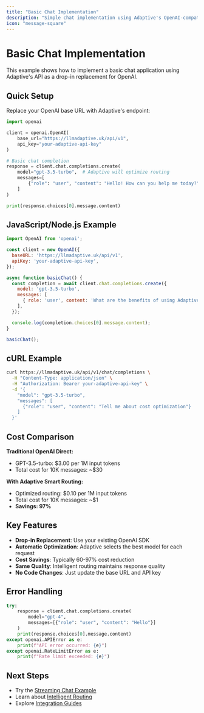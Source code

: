 ```yaml
---
title: "Basic Chat Implementation"
description: "Simple chat implementation using Adaptive's OpenAI-compatible API"
icon: "message-square"
---
```


# Basic Chat Implementation

This example shows how to implement a basic chat application using Adaptive's API as a drop-in replacement for OpenAI.

## Quick Setup

Replace your OpenAI base URL with Adaptive's endpoint:

```python
import openai

client = openai.OpenAI(
    base_url="https://llmadaptive.uk/api/v1",
    api_key="your-adaptive-api-key"
)

# Basic chat completion
response = client.chat.completions.create(
    model="gpt-3.5-turbo",  # Adaptive will optimize routing
    messages=[
        {"role": "user", "content": "Hello! How can you help me today?"}
    ]
)

print(response.choices[0].message.content)
```

## JavaScript/Node.js Example

```javascript
import OpenAI from 'openai';

const client = new OpenAI({
  baseURL: 'https://llmadaptive.uk/api/v1',
  apiKey: 'your-adaptive-api-key',
});

async function basicChat() {
  const completion = await client.chat.completions.create({
    model: 'gpt-3.5-turbo',
    messages: [
      { role: 'user', content: 'What are the benefits of using Adaptive?' }
    ],
  });

  console.log(completion.choices[0].message.content);
}

basicChat();
```

## cURL Example

```bash
curl https://llmadaptive.uk/api/v1/chat/completions \
  -H "Content-Type: application/json" \
  -H "Authorization: Bearer your-adaptive-api-key" \
  -d '{
    "model": "gpt-3.5-turbo",
    "messages": [
      {"role": "user", "content": "Tell me about cost optimization"}
    ]
  }'
```

## Cost Comparison

**Traditional OpenAI Direct:**
- GPT-3.5-turbo: $3.00 per 1M input tokens
- Total cost for 10K messages: ~$30

**With Adaptive Smart Routing:**
- Optimized routing: $0.10 per 1M input tokens  
- Total cost for 10K messages: ~$1
- **Savings: 97%**

## Key Features

- **Drop-in Replacement**: Use your existing OpenAI SDK
- **Automatic Optimization**: Adaptive selects the best model for each request
- **Cost Savings**: Typically 60-97% cost reduction
- **Same Quality**: Intelligent routing maintains response quality
- **No Code Changes**: Just update the base URL and API key

## Error Handling

```python
try:
    response = client.chat.completions.create(
        model="gpt-4",
        messages=[{"role": "user", "content": "Hello"}]
    )
    print(response.choices[0].message.content)
except openai.APIError as e:
    print(f"API error occurred: {e}")
except openai.RateLimitError as e:
    print(f"Rate limit exceeded: {e}")
```

## Next Steps

- Try the [Streaming Chat Example](/examples/streaming-chat)
- Learn about [Intelligent Routing](/features/intelligent-routing)
- Explore [Integration Guides](/integrations/openai-sdk)